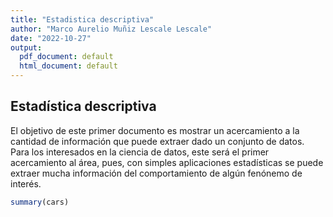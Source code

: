 ```yaml
---
title: "Estadistica descriptiva"
author: "Marco Aurelio Muñiz Lescale Lescale"
date: "2022-10-27"
output:
  pdf_document: default
  html_document: default
---
```


## Estadística descriptiva

El objetivo de este primer documento es mostrar un acercamiento a la cantidad de información que puede extraer dado un conjunto de datos. Para los interesados en la ciencia de datos, este será el primer acercamiento al área, pues, con simples aplicaciones estadísticas se puede extraer mucha información del comportamiento de algún fenónemo de interés. 

```r
summary(cars)
```


